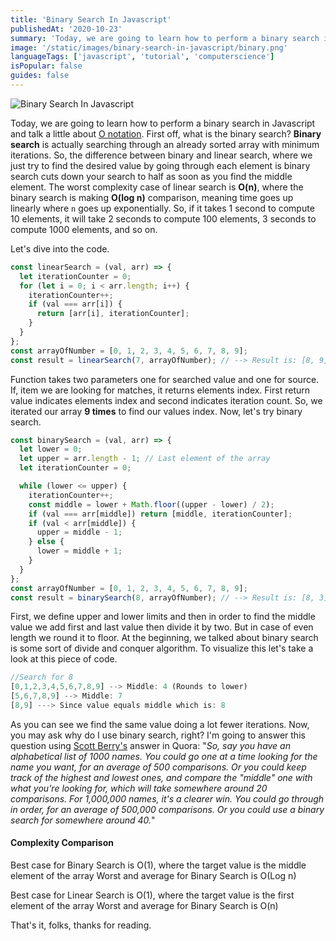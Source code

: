 ```yaml
---
title: 'Binary Search In Javascript'
publishedAt: '2020-10-23'
summary: 'Today, we are going to learn how to perform a binary search in Javascript and talk a little about O n... Tagged with javascript, datastructures, webdev, computerscience.'
image: '/static/images/binary-search-in-javascript/binary.png'
languageTags: ['javascript', 'tutorial', 'computerscience']
isPopular: false
guides: false
---
```


![Binary Search In Javascript](/static/images/binary-search-in-javascript/binary.png)

Today, we are going to learn how to perform a binary search in Javascript and talk a little about [O notation](https://en.wikipedia.org/wiki/Big_O_notation). First off, what is the binary search? **Binary search** is actually searching through an already sorted array with minimum iterations. So, the difference between binary and linear search, where we just try to find the desired value by going through each element is binary search cuts down your search to half as soon as you find the middle element. The worst complexity case of linear search is **O(n)**, where the binary search is making **O(log n)** comparison, meaning time goes up linearly where <code>n</code> goes up exponentially. So, if it takes 1 second to compute 10 elements, it will take 2 seconds to compute 100 elements, 3 seconds to compute 1000 elements, and so on.

Let's dive into the code.

```javascript
const linearSearch = (val, arr) => {
  let iterationCounter = 0;
  for (let i = 0; i < arr.length; i++) {
    iterationCounter++;
    if (val === arr[i]) {
      return [arr[i], iterationCounter];
    }
  }
};
const arrayOfNumber = [0, 1, 2, 3, 4, 5, 6, 7, 8, 9];
const result = linearSearch(7, arrayOfNumber); // --> Result is: [8, 9]
```

Function takes two parameters one for searched value and one for source. If, item we are looking for matches, it returns elements index. First return value indicates elements index and second indicates iteration count. So, we iterated our array **9 times** to find our values index. Now, let's try binary search.

```javascript
const binarySearch = (val, arr) => {
  let lower = 0;
  let upper = arr.length - 1; // Last element of the array
  let iterationCounter = 0;

  while (lower <= upper) {
    iterationCounter++;
    const middle = lower + Math.floor((upper - lower) / 2);
    if (val === arr[middle]) return [middle, iterationCounter];
    if (val < arr[middle]) {
      upper = middle - 1;
    } else {
      lower = middle + 1;
    }
  }
};
const arrayOfNumber = [0, 1, 2, 3, 4, 5, 6, 7, 8, 9];
const result = binarySearch(8, arrayOfNumber); // --> Result is: [8, 3]
```

First, we define upper and lower limits and then in order to find the middle value we add first and last value then divide it by two. But in case of even length we round it to floor. At the beginning, we talked about binary search is some sort of divide and conquer algorithm. To visualize this let's take a look at this piece of code.

```javascript
//Search for 8
[0,1,2,3,4,5,6,7,8,9] --> Middle: 4 (Rounds to lower)
[5,6,7,8,9] --> Middle: 7
[8,9] ---> Since value equals middle which is: 8
```

As you can see we find the same value doing a lot fewer iterations. Now, you may ask why do I use binary search, right? I'm going to answer this question using [Scott Berry's](https://www.quora.com/profile/Scott-Berry-1) answer in Quora: "_So, say you have an alphabetical list of 1000 names. You could go one at a time looking for the name you want, for an average of 500 comparisons. Or you could keep track of the highest and lowest ones, and compare the "middle" one with what you're looking for, which will take somewhere around 20 comparisons. For 1,000,000 names, it's a clearer win. You could go through in order, for an average of 500,000 comparisons. Or you could use a binary search for somewhere around 40._"

<h4>Complexity Comparison</h4>
Best case for Binary Search is O(1), where the target value is the middle element of the array Worst
and average for Binary Search is O(Log n)

Best case for Linear Search is O(1), where the target value is the first element of the array
Worst and average for Binary Search is O(n)

That's it, folks, thanks for reading.
